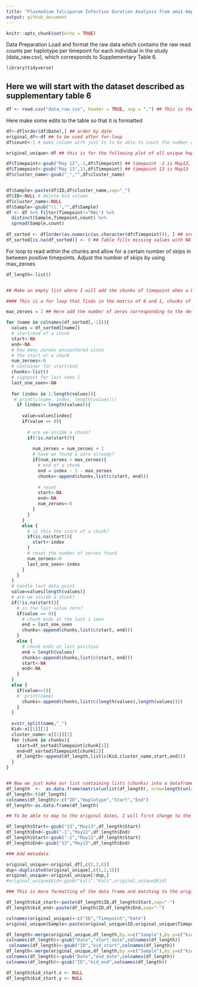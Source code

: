 ```yaml
---
title: "Plasmodium falciparum Infection Duration Analysis from ama1 Amplicon Sequencing Data"
output: github_document
---
```


```r
knitr::opts_chunk$set(echo = TRUE)

```

Data Preparation
Load and format the raw data which contains the raw read counts per haplotype per timepoint for each individual in the study (data_raw.csv), which corresponds to Supplementary Table 6.

```r

library(tidyverse)

```

## Here we will start with the dataset described as supplementary table 6 

```r

df <- read.csv("data_raw.csv", header = TRUE, sep = ",") ## This is the same as supplementary table 6. It is important to have the haplotype column (cluster_name), timepoint and ID for each kid in the cohort. 

```

Here make some edits to the table so that it is formatted 

```r

df<-df[order(df$Date),] ## order by date
original_df<-df ## to be used after for-loop
df$count<-1 # make column with just 1s to be able to count the number of times a haplotype appears

original_unique<-df ## this is for the following plot of all unique haplotypes across all kids/timepoints

df$Timepoint<-gsub("May 12",-1,df$Timepoint) ## timepoint -1 is May12, we will remove
df$Timepoint<-gsub("May 13",13,df$Timepoint) ## timepoint 13 is May13
df$cluster_name<-gsub("_","",df$cluster_name)


df$Sample<-paste(df$ID,df$cluster_name,sep="_")
df$ID<-NULL # delete kid column
df$cluster_name<-NULL
df$Sample<-gsub("\\.","",df$Sample)
df <- df %>% filter(Timepoint!="MAL") %>%
  distinct(Sample,Timepoint,count) %>%
  spread(Sample,count)
  
df_sorted <- df[order(as.numeric(as.character(df$Timepoint))), ] ## order dates as numeric rather than 1, 10, 11 (this is something R does weirdly)
df_sorted[is.na(df_sorted)] <- 0 ## Table fills missing values with NA but I want to change them to 0

```


For loop to read within the chunks and allow for a certain number of skips in between positive timepoints. Adjust the number of skips by using max_zeroes

```r

df_length<-list()


## Make an empty list where I will add the chunks of timepoint when a haplotype is present. Remember to run this empty list before the for loop

#### This is a for loop that finds in the matrix of 0 and 1, chunks of 1s allowing TWO or FOUR SKIPS ####

max_zeroes = 2 ## Here add the number of zeros corresponding to the desired number of skips in-between timepoints

for (name in colnames(df_sorted[,-1])){
  values = df_sorted[[name]]
  # start/end of a chunk
  start<-NA
  end<-NA
  # how many zeroes encountered since
  # the start or a chunk
  num_zeroes<-0
  # container for start/end
  chunks<-list()
  # signpost for last seen 1
  last_one_seen<-NA
  
  for (index in 1:length(values)){
   # print(c(name, index, length(values)))
    if (index!= length(values)){
      
      value=values[index]
      if(value == 0){
        
        # are we inside a chunk?
        if(!is.na(start)){
          
          num_zeroes = num_zeroes + 1
          # have we found a zero already?
          if(num_zeroes > max_zeroes){
            # end of a chunk
            end = index - 1 - max_zeroes
            chunks<-append(chunks,list(c(start, end)))
            
            # reset
            start<-NA
            end<-NA
            num_zeroes<-0
          }
        }
      }
      else {
        # is this the start of a chunk?
        if(is.na(start)){
          start<-index
        }
        # reset the number of zeroes found
        num_zeroes<-0
        last_one_seen<-index
      }
    }
  }
  # handle last data point
  value=values[length(values)]
  # are we inside a chunk?
  if(!is.na(start)){
    # is the last value zero?
    if(value == 0){
      # chunk ends at the last 1 seen
      end = last_one_seen
      chunks<-append(chunks,list(c(start, end)))
    }
    else {
      # chunk ends at last position
      end = length(values)
      chunks<-append(chunks,list(c(start, end)))
      start<-NA
      end<-NA
    }
  }
  else {
    if(value==1){
    #  print(name)
      chunks<-append(chunks,list(c(length(values),length(values))))
    }
  }
  
  x=str_split(name,"_")
  Kid<-x[[1]][1]
  cluster_name<-x[[1]][2]
  for (chunk in chunks){
    start=df_sorted$Timepoint[chunk[1]]
    end=df_sorted$Timepoint[chunk[2]]
    df_length<-append(df_length,list(c(Kid,cluster_name,start,end)))
  }
}


## Now we just make our list containing lists (chunks) into a dataframe with columns kid, haplotype, start and end ##
df_length  <-  as.data.frame(matrix(unlist(df_length), nrow=length(unlist(df_length[1]))))
df_length<-t(df_length)
colnames(df_length)<-c("ID","Haplotype","Start","End")
df_length<-as.data.frame(df_length)

## To be able to map to the original dates, I will first change to the original timepoints, so only changing -1 and 13 for May12 and May13, respectively

df_length$Start<-gsub("13","May13",df_length$Start)
df_length$End<-gsub("-1","May12",df_length$End)
df_length$Start<-gsub("-1","May12",df_length$Start)
df_length$End<-gsub("13","May13",df_length$End)

### Add metadata 

original_unique<-original_df[,c(2,3,6)]
dup<-duplicated(original_unique[,c(1,2,3)])
original_unique<-original_unique[!dup,]
#original_unique$Kid<-gsub("kali","Kali",original_unique$Kid)

### This is more formatting of the data frame and matching to the original dates in the full database form above ###

df_length$kid_start<-paste(df_length$ID,df_length$Start,sep="-")
df_length$kid_end<-paste(df_length$ID,df_length$End,sep="-")

colnames(original_unique)<-c("ID","Timepoint","Date")
original_unique$Sample<-paste(original_unique$ID,original_unique$Timepoint,sep="-")

df_length<-merge(original_unique,df_length,by.x=c("Sample"),by.y=c("kid_start"))
colnames(df_length)<-gsub("Date","start_date",colnames(df_length))
 colnames(df_length)<-gsub("ID","kid_start",colnames(df_length))
df_length<-merge(original_unique,df_length,by.x=c("Sample"),by.y=c("kid_end"))
colnames(df_length)<-gsub("Date","end_date",colnames(df_length))
colnames(df_length)<-gsub("ID","kid_end",colnames(df_length))

df_length$kid_start.x <- NULL
df_length$kid_start.y <- NULL
```

